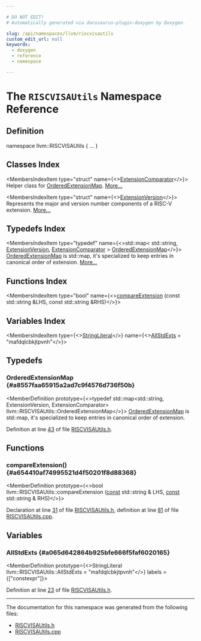 ```yaml
---

# DO NOT EDIT!
# Automatically generated via docusaurus-plugin-doxygen by Doxygen.

slug: /api/namespaces/llvm/riscvisautils
custom_edit_url: null
keywords:
  - doxygen
  - reference
  - namespace

---
```





# The `RISCVISAUtils` Namespace Reference

<DoxygenPage pluginConfig={pluginConfig}>



## Definition

<CodeBlock>namespace llvm::RISCVISAUtils &#123; ... &#125;</CodeBlock>

## Classes Index

<MembersIndex>

<MembersIndexItem
  type="struct"
  name={<><a href="/docs/api/structs/llvm/riscvisautils/extensioncomparator">ExtensionComparator</a></>}>
Helper class for <a href="#a8557faa65915a2ad7c9f4576d736f50b">OrderedExtensionMap</a>. <a href="/docs/api/structs/llvm/riscvisautils/extensioncomparator/#details">More...</a>
</MembersIndexItem>

<MembersIndexItem
  type="struct"
  name={<><a href="/docs/api/structs/llvm/riscvisautils/extensionversion">ExtensionVersion</a></>}>
Represents the major and version number components of a RISC-V extension. <a href="/docs/api/structs/llvm/riscvisautils/extensionversion/#details">More...</a>
</MembersIndexItem>

</MembersIndex>

## Typedefs Index

<MembersIndex>

<MembersIndexItem
  type="typedef"
  name={<>std::map&lt; std::string, <a href="/docs/api/structs/llvm/riscvisautils/extensionversion">ExtensionVersion</a>, <a href="/docs/api/structs/llvm/riscvisautils/extensioncomparator">ExtensionComparator</a> &gt; <a href="#a8557faa65915a2ad7c9f4576d736f50b">OrderedExtensionMap</a></>}>
<a href="#a8557faa65915a2ad7c9f4576d736f50b">OrderedExtensionMap</a> is std::map, it&#39;s specialized to keep entries in canonical order of extension. <a href="#a8557faa65915a2ad7c9f4576d736f50b">More...</a>
</MembersIndexItem>

</MembersIndex>

## Functions Index

<MembersIndex>

<MembersIndexItem
  type="bool"
  name={<><a href="#a654410af74995521d4f50201f8d88368">compareExtension</a> (const std::string &amp;LHS, const std::string &amp;RHS)</>}>
</MembersIndexItem>

</MembersIndex>

## Variables Index

<MembersIndex>

<MembersIndexItem
  type={<><a href="/docs/api/classes/llvm/stringliteral">StringLiteral</a></>}
  name={<><a href="#a065d642864b925bfe666f5faf6020165">AllStdExts</a> = &quot;mafdqlcbkjtpvnh&quot;</>}>
</MembersIndexItem>

</MembersIndex>


<SectionDefinition>

## Typedefs

### OrderedExtensionMap {#a8557faa65915a2ad7c9f4576d736f50b}

<MemberDefinition
  prototype={<>typedef std::map&lt;std::string, ExtensionVersion, ExtensionComparator&gt; llvm::RISCVISAUtils::OrderedExtensionMap</>}>
<a href="#a8557faa65915a2ad7c9f4576d736f50b">OrderedExtensionMap</a> is std::map, it&#39;s specialized to keep entries in canonical order of extension.

Definition at line <a href="/docs/api/files/include/include/llvm/include/llvm/support/riscvisautils-h/#l00043">43</a> of file <a href="/docs/api/files/include/include/llvm/include/llvm/support/riscvisautils-h">RISCVISAUtils.h</a>.
</MemberDefinition>

</SectionDefinition>

<SectionDefinition>

## Functions

### compareExtension() {#a654410af74995521d4f50201f8d88368}

<MemberDefinition
  prototype={<>bool llvm::RISCVISAUtils::compareExtension (<a href="/docs/api/files/lib/lib/target/lib/target/aarch64/aarch64promoteconstant-cpp/#a90f8350fecae261c25be85d38b451bff">const</a> std::string &amp; LHS, <a href="/docs/api/files/lib/lib/target/lib/target/aarch64/aarch64promoteconstant-cpp/#a90f8350fecae261c25be85d38b451bff">const</a> std::string &amp; RHS)</>}>

Declaration at line <a href="/docs/api/files/include/include/llvm/include/llvm/support/riscvisautils-h/#l00031">31</a> of file <a href="/docs/api/files/include/include/llvm/include/llvm/support/riscvisautils-h">RISCVISAUtils.h</a>, definition at line <a href="/docs/api/files/lib/lib/support/riscvisautils-cpp/#l00081">81</a> of file <a href="/docs/api/files/lib/lib/support/riscvisautils-cpp">RISCVISAUtils.cpp</a>.
</MemberDefinition>

</SectionDefinition>

<SectionDefinition>

## Variables

### AllStdExts {#a065d642864b925bfe666f5faf6020165}

<MemberDefinition
  prototype={<>StringLiteral llvm::RISCVISAUtils::AllStdExts = &quot;mafdqlcbkjtpvnh&quot;</>}
  labels = {["constexpr"]}>

Definition at line <a href="/docs/api/files/include/include/llvm/include/llvm/support/riscvisautils-h/#l00023">23</a> of file <a href="/docs/api/files/include/include/llvm/include/llvm/support/riscvisautils-h">RISCVISAUtils.h</a>.
</MemberDefinition>

</SectionDefinition>

<hr/>

The documentation for this namespace was generated from the following files:

<ul>
<li><a href="/docs/api/files/include/include/llvm/include/llvm/support/riscvisautils-h">RISCVISAUtils.h</a></li>
<li><a href="/docs/api/files/lib/lib/support/riscvisautils-cpp">RISCVISAUtils.cpp</a></li>
</ul>

</DoxygenPage>
